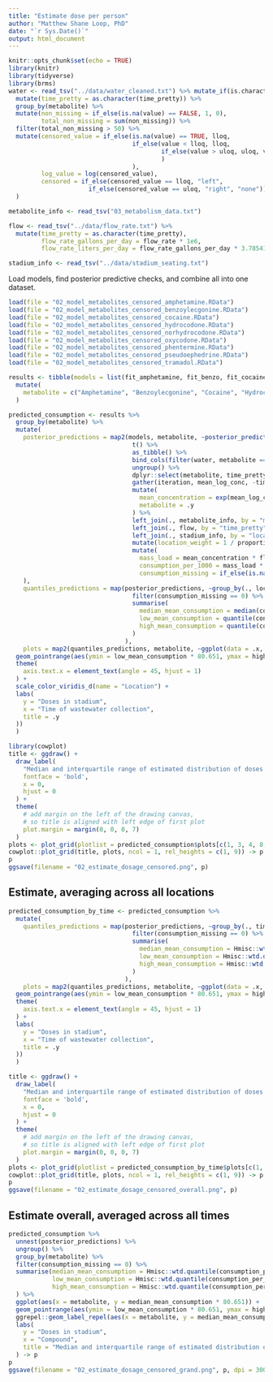 ```yaml
---
title: "Estimate dose per person"
author: "Matthew Shane Loop, PhD"
date: "`r Sys.Date()`"
output: html_document
---
```


```r
knitr::opts_chunk$set(echo = TRUE)
library(knitr)
library(tidyverse)
library(brms)
water <- read_tsv("../data/water_cleaned.txt") %>% mutate_if(is.character, ~na_if(., "")) %>%
  mutate(time_pretty = as.character(time_pretty)) %>%
  group_by(metabolite) %>%
  mutate(non_missing = if_else(is.na(value) == FALSE, 1, 0),
         total_non_missing = sum(non_missing)) %>%
  filter(total_non_missing > 50) %>%
  mutate(censored_value = if_else(is.na(value) == TRUE, lloq, 
                                  if_else(value < lloq, lloq,
                                          if_else(value > uloq, uloq, value)
                                          )
                                  ),
         log_value = log(censored_value),
         censored = if_else(censored_value == lloq, "left",
                      if_else(censored_value == uloq, "right", "none"))
  )

metabolite_info <- read_tsv("03_metabolism_data.txt")

flow <- read_tsv("../data/flow_rate.txt") %>%
  mutate(time_pretty = as.character(time_pretty),
         flow_rate_gallons_per_day = flow_rate * 1e6,
         flow_rate_liters_per_day = flow_rate_gallons_per_day * 3.78541)

stadium_info <- read_tsv("../data/stadium_seating.txt")
```


Load models, find posterior predictive checks, and combine all into one dataset.
```r
load(file = "02_model_metabolites_censored_amphetamine.RData")
load(file = "02_model_metabolites_censored_benzoylecgonine.RData")
load(file = "02_model_metabolites_censored_cocaine.RData")
load(file = "02_model_metabolites_censored_hydrocodone.RData")
load(file = "02_model_metabolites_censored_norhydrocodone.RData")
load(file = "02_model_metabolites_censored_oxycodone.RData")
load(file = "02_model_metabolites_censored_phentermine.RData")
load(file = "02_model_metabolites_censored_pseudoephedrine.RData")
load(file = "02_model_metabolites_censored_tramadol.RData")

results <- tibble(models = list(fit_amphetamine, fit_benzo, fit_cocaine, fit_hydrocodone, fit_norhydrocodone, fit_oxycodone, fit_phentermine, fit_pseudoephedrine, fit_tramadol)) %>%
  mutate(
    metabolite = c("Amphetamine", "Benzoylecgonine", "Cocaine", "Hydrocodone", "Norhydrocodone", "Oxycodone", "Phentermine", "Pseudoephedrine", "Tramadol")
  )
```


```r
predicted_consumption <- results %>%
  group_by(metabolite) %>%
  mutate(
    posterior_predictions = map2(models, metabolite, ~posterior_predict(.x, re_formula = ~NULL) %>%
                                  t() %>%
                                  as_tibble() %>%
                                  bind_cols(filter(water, metabolite == .y), .) %>%
                                  ungroup() %>%
                                  dplyr::select(metabolite, time_pretty, location, machine, extraction, V1:V12000) %>%
                                  gather(iteration, mean_log_conc, -time_pretty, -location, -machine, -extraction, -metabolite) %>%
                                  mutate(
                                    mean_concentration = exp(mean_log_conc) * 1000,  # original data reported as ng/mL; convert to liters for mass load calculations
                                    metabolite = .y
                                  ) %>%
                                  left_join(., metabolite_info, by = "metabolite") %>%
                                  left_join(., flow, by = "time_pretty") %>%  # flow rate isn't specific to location, which is a limitation
                                  left_join(., stadium_info, by = "location") %>%
                                  mutate(location_weight = 1 / proportion_of_stadium) %>% 
                                  mutate(
                                    mass_load = mean_concentration * flow_rate_liters_per_day * (100 / (100 + stability)) * 1e-6,
                                    consumption_per_1000 = mass_load * 100 * (1 / excretion) * mwpar_mwmet * 1000 / 80651 / typical_dose_mg, # unit is doses per 1000
                                    consumption_missing = if_else(is.na(consumption_per_1000) == TRUE, 1, 0))
    ),
    quantiles_predictions = map(posterior_predictions, ~group_by(., location, time_pretty) %>%
                                  filter(consumption_missing == 0) %>%
                                  summarise(
                                    median_mean_consumption = median(consumption_per_1000),
                                    low_mean_consumption = quantile(consumption_per_1000, probs = 0.25),
                                    high_mean_consumption = quantile(consumption_per_1000, probs = 0.75),
                                  )
                                ),
    plots = map2(quantiles_predictions, metabolite, ~ggplot(data = .x, aes(x = time_pretty, y = median_mean_consumption * 80.651, color = factor(location))) +
  geom_pointrange(aes(ymin = low_mean_consumption * 80.651, ymax = high_mean_consumption * 80.651), position = position_dodge(0.8)) +
  theme(
    axis.text.x = element_text(angle = 45, hjust = 1)
  ) +
  scale_color_viridis_d(name = "Location") +
  labs(
    y = "Doses in stadium",
    x = "Time of wastewater collection",
    title = .y
  ))
  )
```

```r
library(cowplot)
title <- ggdraw() + 
  draw_label(
    "Median and interquartile range of estimated distribution of doses for each compound",
    fontface = 'bold',
    x = 0,
    hjust = 0
  ) +
  theme(
    # add margin on the left of the drawing canvas,
    # so title is aligned with left edge of first plot
    plot.margin = margin(0, 0, 0, 7)
  )
plots <- plot_grid(plotlist = predicted_consumption$plots[c(1, 3, 4, 8, 9)])
cowplot::plot_grid(title, plots, ncol = 1, rel_heights = c(1, 9)) -> p
p
ggsave(filename = "02_estimate_dosage_censored.png", p)
```

## Estimate, averaging across all locations
```r
predicted_consumption_by_time <- predicted_consumption %>%
  mutate(
    quantiles_predictions = map(posterior_predictions, ~group_by(., time_pretty) %>%
                                  filter(consumption_missing == 0) %>%
                                  summarise(
                                    median_mean_consumption = Hmisc::wtd.quantile(consumption_per_1000, weights = location_weight, probs = 0.5),
                                    low_mean_consumption = Hmisc::wtd.quantile(consumption_per_1000, weights = location_weight, probs = 0.25),
                                    high_mean_consumption = Hmisc::wtd.quantile(consumption_per_1000, weights = location_weight, probs = 0.75),
                                  )
                                ),
    plots = map2(quantiles_predictions, metabolite, ~ggplot(data = .x, aes(x = time_pretty, y = median_mean_consumption * 80.651)) +
  geom_pointrange(aes(ymin = low_mean_consumption * 80.651, ymax = high_mean_consumption * 80.651), position = position_dodge(0.8)) +
  theme(
    axis.text.x = element_text(angle = 45, hjust = 1)
  ) +
  labs(
    y = "Doses in stadium",
    x = "Time of wastewater collection",
    title = .y
  ))
  )
```

```r
title <- ggdraw() + 
  draw_label(
    "Median and interquartile range of estimated distribution of doses for each compound",
    fontface = 'bold',
    x = 0,
    hjust = 0
  ) +
  theme(
    # add margin on the left of the drawing canvas,
    # so title is aligned with left edge of first plot
    plot.margin = margin(0, 0, 0, 7)
  )
plots <- plot_grid(plotlist = predicted_consumption_by_time$plots[c(1, 3, 4, 8, 9)])
cowplot::plot_grid(title, plots, ncol = 1, rel_heights = c(1, 9)) -> p
p
ggsave(filename = "02_estimate_dosage_censored_overall.png", p)
```

## Estimate overall, averaged across all times
```r
predicted_consumption %>%
  unnest(posterior_predictions) %>%
  ungroup() %>%
  group_by(metabolite) %>%
  filter(consumption_missing == 0) %>%
  summarise(median_mean_consumption = Hmisc::wtd.quantile(consumption_per_1000, weights = location_weight, probs = 0.5, na.rm = FALSE),
            low_mean_consumption = Hmisc::wtd.quantile(consumption_per_1000, weights = location_weight, probs = 0.25, na.rm = FALSE),
            high_mean_consumption = Hmisc::wtd.quantile(consumption_per_1000, weights = location_weight, probs = 0.75, na.rm = FALSE),
  ) %>%
  ggplot(aes(x = metabolite, y = median_mean_consumption * 80.651)) +
  geom_pointrange(aes(ymin = low_mean_consumption * 80.651, ymax = high_mean_consumption * 80.651)) +
  ggrepel::geom_label_repel(aes(x = metabolite, y = median_mean_consumption * 80.651, label = prettyNum(round(median_mean_consumption * 80.651, digits = 0), big.mark = ","))) +
  labs(
    y = "Doses in stadium",
    x = "Compound",
    title = "Median and interquartile range of estimated distribution of doses for each compound"
  ) -> p
p
ggsave(filename = "02_estimate_dosage_censored_grand.png", p, dpi = 300)
```


